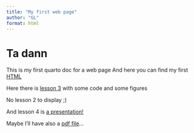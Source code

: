 ```yaml
---
title: "My first web page"
author: "GL"
format: html
---
```


# Ta dann 

This is my first quarto doc for a web page
And here you can find my first [HTML](L1-Quarto.html)

Here there is [lesson 3](L3-Quarto.html) with some code and some figures

::: {.callout-caution collapse="true"}

No lesson 2 to display ;)
:::

And lesson 4 is [a presentation!](L4-Quarto.html)

Maybe I'll have also a [pdf file](L5-Quarto.html)...